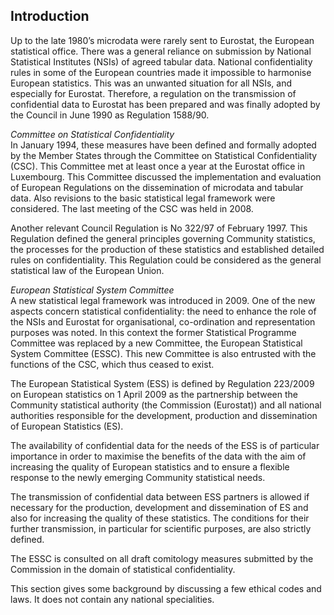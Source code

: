 ## Introduction

Up to the late 1980's microdata were rarely sent to Eurostat, the European statistical office. There was a general reliance on submission by National Statistical Institutes (NSIs) of agreed tabular data. National confidentiality rules in some of the European countries made it impossible to harmonise European statistics. This was an unwanted situation for all NSIs, and especially for Eurostat. Therefore, a regulation on the transmission of confidential data to Eurostat has been prepared and was finally adopted by the Council in June 1990 as Regulation 1588/90.

*Committee on Statistical Confidentiality*\
In January 1994, these measures have been defined and formally adopted by the Member States through the Committee on Statistical Confidentiality (CSC). This Committee met at least once a year at the Eurostat office in Luxembourg. This Committee discussed the implementation and evaluation of European Regulations on the dissemination of microdata and tabular data. Also revisions to the basic statistical legal framework were considered. The last meeting of the CSC was held in 2008.

Another relevant Council Regulation is No 322/97 of February 1997. This Regulation defined the general principles governing Community statistics, the processes for the production of these statistics and established detailed rules on confidentiality. This Regulation could be considered as the general statistical law of the European Union.

*European Statistical System Committee*\
A new statistical legal framework was introduced in 2009. One of the new aspects concern statistical confidentiality: the need to enhance the role of the NSIs and Eurostat for organisational, co-ordination and representation purposes was noted. In this context the former Statistical Programme Committee was replaced by a new Committee, the European Statistical System Committee (ESSC). This new Committee is also entrusted with the functions of the CSC, which thus ceased to exist.

The European Statistical System (ESS) is defined by Regulation 223/2009 on European statistics on 1 April 2009 as the partnership between the Community statistical authority (the Commission (Eurostat)) and all national authorities responsible for the development, production and dissemination of European Statistics (ES).

The availability of confidential data for the needs of the ESS is of particular importance in order to maximise the benefits of the data with the aim of increasing the quality of European statistics and to ensure a flexible response to the newly emerging Community statistical needs.

The transmission of confidential data between ESS partners is allowed if necessary for the production, development and dissemination of ES and also for increasing the quality of these statistics. The conditions for their further transmission, in particular for scientific purposes, are also strictly defined.

The ESSC is consulted on all draft comitology measures submitted by the Commission in the domain of statistical confidentiality.

This section gives some background by discussing a few ethical codes and laws. It does not contain any national specialities.

